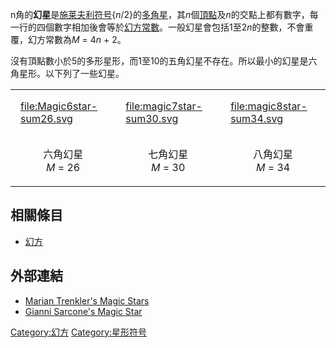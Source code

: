 n角的'''幻星'''是[[施莱夫利符号|施莱夫利符号]]{''n''/2}的[[星形多邊形|多角星]]，其''n''個[[頂點_(幾何)|頂點]]及''n''的交點上都有數字，每一行的四個數字相加後會等於[[幻方常數|幻方常數]]。一般幻星會包括1至2''n''的整數，不會重覆，幻方常數為''M'' = 4''n'' + 2。

沒有頂點數小於5的多形星形，而1至10的五角幻星不存在。所以最小的幻星是六角星形。以下列了一些幻星。

{| style="margin:auto"
|- valign="bottom"
| style="padding: 0 1em" | [[file:Magic6star-sum26.svg|file:Magic6star-sum26.svg]]
| style="padding: 0 1em" | [[file:magic7star-sum30.svg|file:magic7star-sum30.svg]]
| style="padding: 0 1em" | [[file:magic8star-sum34.svg|file:magic8star-sum34.svg]]
|-
| align="center" | 六角幻星<br>''M'' = 26
| align="center" | 七角幻星<br>''M'' = 30
| align="center" | 八角幻星<br>''M'' = 34
|}

==相關條目==
*[[幻方|幻方]]

==外部連結==
*[http://math.ku.sk/~trenkler/MagicStars.doc Marian Trenkler's Magic Stars] {{Wayback|url=http://math.ku.sk/~trenkler/MagicStars.doc |date=20161014012204 }}
*[http://www.archimedes-lab.org/pzm58b.html Gianni Sarcone's Magic Star] {{Wayback|url=http://www.archimedes-lab.org/pzm58b.html |date=20150317134057 }}

{{數論小作品}}
[[Category:幻方|Category:幻方]]
[[Category:星形符号|Category:星形符号]]